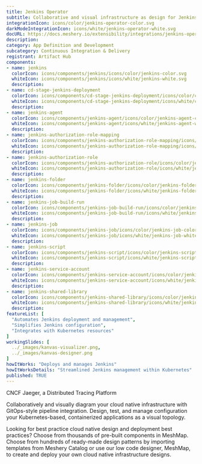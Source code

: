 ```yaml
---
title: Jenkins Operator
subtitle: Collaborative and visual infrastructure as design for Jenkins Operator
integrationIcon: icons/color/jenkins-operator-color.svg
darkModeIntegrationIcon: icons/white/jenkins-operator-white.svg
docURL: https://docs.meshery.io/extensibility/integrations/jenkins-operator
description: 
category: App Definition and Development
subcategory: Continuous Integration & Delivery
registrant: Artifact Hub
components: 
- name: jenkins
  colorIcon: icons/components/jenkins/icons/color/jenkins-color.svg
  whiteIcon: icons/components/jenkins/icons/white/jenkins-white.svg
  description: 
- name: cd-stage-jenkins-deployment
  colorIcon: icons/components/cd-stage-jenkins-deployment/icons/color/cd-stage-jenkins-deployment-color.svg
  whiteIcon: icons/components/cd-stage-jenkins-deployment/icons/white/cd-stage-jenkins-deployment-white.svg
  description: 
- name: jenkins-agent
  colorIcon: icons/components/jenkins-agent/icons/color/jenkins-agent-color.svg
  whiteIcon: icons/components/jenkins-agent/icons/white/jenkins-agent-white.svg
  description: 
- name: jenkins-authorization-role-mapping
  colorIcon: icons/components/jenkins-authorization-role-mapping/icons/color/jenkins-authorization-role-mapping-color.svg
  whiteIcon: icons/components/jenkins-authorization-role-mapping/icons/white/jenkins-authorization-role-mapping-white.svg
  description: 
- name: jenkins-authorization-role
  colorIcon: icons/components/jenkins-authorization-role/icons/color/jenkins-authorization-role-color.svg
  whiteIcon: icons/components/jenkins-authorization-role/icons/white/jenkins-authorization-role-white.svg
  description: 
- name: jenkins-folder
  colorIcon: icons/components/jenkins-folder/icons/color/jenkins-folder-color.svg
  whiteIcon: icons/components/jenkins-folder/icons/white/jenkins-folder-white.svg
  description: 
- name: jenkins-job-build-run
  colorIcon: icons/components/jenkins-job-build-run/icons/color/jenkins-job-build-run-color.svg
  whiteIcon: icons/components/jenkins-job-build-run/icons/white/jenkins-job-build-run-white.svg
  description: 
- name: jenkins-job
  colorIcon: icons/components/jenkins-job/icons/color/jenkins-job-color.svg
  whiteIcon: icons/components/jenkins-job/icons/white/jenkins-job-white.svg
  description: 
- name: jenkins-script
  colorIcon: icons/components/jenkins-script/icons/color/jenkins-script-color.svg
  whiteIcon: icons/components/jenkins-script/icons/white/jenkins-script-white.svg
  description: 
- name: jenkins-service-account
  colorIcon: icons/components/jenkins-service-account/icons/color/jenkins-service-account-color.svg
  whiteIcon: icons/components/jenkins-service-account/icons/white/jenkins-service-account-white.svg
  description: 
- name: jenkins-shared-library
  colorIcon: icons/components/jenkins-shared-library/icons/color/jenkins-shared-library-color.svg
  whiteIcon: icons/components/jenkins-shared-library/icons/white/jenkins-shared-library-white.svg
  description: 
featureList: [
  "Automates Jenkins deployment and management",
  "Simplifies Jenkins configuration",
  "Integrates with Kubernetes resources"
]
workingSlides: [
  ../_images/kanvas-visualizer.png,
  ../_images/kanvas-designer.png
]
howItWorks: "Deploys and manages Jenkins"
howItWorksDetails: "Streamlined Jenkins management within Kubernetes"
published: TRUE
---
```

<p>
CNCF Jaeger, a Distributed Tracing Platform
</p>
<p>
    Collaboratively and visually diagram your cloud native infrastructure with GitOps-style pipeline integration. Design, test, and manage configuration your Kubernetes-based, containerized applications as a visual topology.
</p>
<p>
    Looking for best practice cloud native design and deployment best practices? Choose from thousands of pre-built components in MeshMap. Choose from hundreds of ready-made design patterns by importing templates from Meshery Catalog or use our low code designer, MeshMap, to create and deploy your own cloud native infrastructure designs.
</p>
